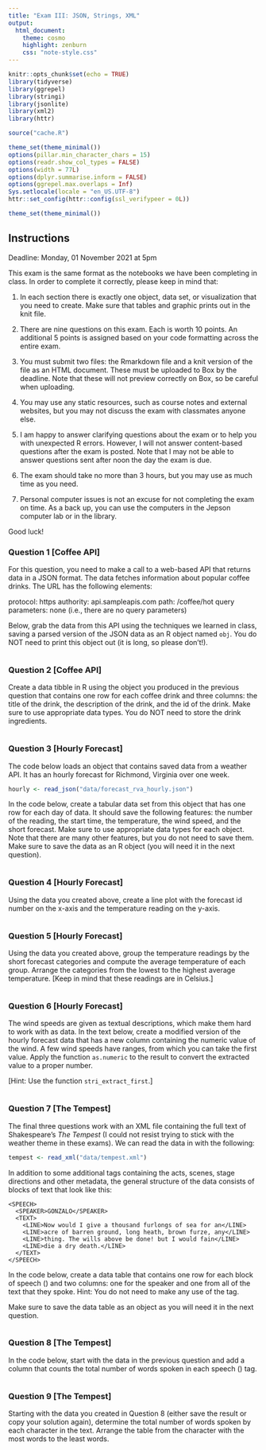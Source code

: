```yaml
---
title: "Exam III: JSON, Strings, XML"
output:
  html_document:
    theme: cosmo
    highlight: zenburn
    css: "note-style.css"
---
```


```r
knitr::opts_chunk$set(echo = TRUE)
library(tidyverse)
library(ggrepel)
library(stringi)
library(jsonlite)
library(xml2)
library(httr)

source("cache.R")

theme_set(theme_minimal())
options(pillar.min_character_chars = 15)
options(readr.show_col_types = FALSE)
options(width = 77L)
options(dplyr.summarise.inform = FALSE)
options(ggrepel.max.overlaps = Inf)
Sys.setlocale(locale = "en_US.UTF-8")
httr::set_config(httr::config(ssl_verifypeer = 0L))

theme_set(theme_minimal())
```

## Instructions

Deadline: Monday, 01 November 2021 at 5pm

This exam is the same format as the notebooks we have been completing in class.
In order to complete it correctly, please keep in mind that:

1. In each section there is exactly one object, data set, or visualization that
you need to create. Make sure that tables and graphic prints out in the knit
file.

2. There are nine questions on this exam. Each is worth 10 points. An 
additional 5 points is assigned based on your code formatting across the
entire exam. 

3. You must submit two files: the Rmarkdown file and a knit version of the
file as an HTML document. These must be uploaded to Box by the deadline. Note
that these will not preview correctly on Box, so be careful when uploading.

4. You may use any static resources, such as course notes and external
websites, but you may not discuss the exam with classmates anyone else.

5. I am happy to answer clarifying questions about the exam or to help you
with unexpected R errors. However, I will not answer content-based questions 
after the exam is posted. Note that I may not be able to answer questions 
sent after noon the day the exam is due.

6. The exam should take no more than 3 hours, but you may use as much time 
as you need.

7. Personal computer issues is not an excuse for not completing the exam on
time. As a back up, you can use the computers in the Jepson computer lab or
in the library. 

Good luck!

### Question 1 [Coffee API]

For this question, you need to make a call to a web-based API that returns
data in a JSON format. The data fetches information about popular coffee drinks.
The URL has the following elements:

  protocol:            https
  authority:           api.sampleapis.com
  path:                /coffee/hot
  query parameters:    none (i.e., there are no query parameters)
  
Below, grab the data from this API using the techniques we learned in class,
saving a parsed version of the JSON data as an R object named `obj`. You do
NOT need to print this object out (it is long, so please don't!).

```r

```

### Question 2 [Coffee API]

Create a data tibble in R using the object you produced in the previous question
that contains one row for each coffee drink and three columns: the title of the
drink, the description of the drink, and the id of the drink. Make sure to use
appropriate data types. You do NOT need to store the drink ingredients.

```r

```

### Question 3 [Hourly Forecast]

The code below loads an object that contains saved data from a weather API. It
has an hourly forecast for Richmond, Virginia over one week.

```r
hourly <- read_json("data/forecast_rva_hourly.json")
```

In the code below, create a tabular data set from this object that has one row
for each day of data. It should save the following features: the number of the
reading, the start time, the temperature, the wind speed, and the short
forecast. Make sure to use appropriate data types for each object. Note that
there are many other features, but you do not need to save them. Make sure to
save the data as an R object (you will need it in the next question). 

```r

```

### Question 4 [Hourly Forecast]

Using the data you created above, create a line plot with the forecast id 
number on the x-axis and the temperature reading on the y-axis. 

```r

```

### Question 5 [Hourly Forecast]

Using the data you created above, group the temperature readings by the short
forecast categories and compute the average temperature of each group. Arrange
the categories from the lowest to the highest average temperature. [Keep in mind
that these readings are in Celsius.]

```r

```


### Question 6 [Hourly Forecast]

The wind speeds are given as textual descriptions, which make them hard to work
with as data. In the text below, create a modified version of the hourly 
forecast data that has a new column containing the numeric value of the wind.
A few wind speeds have ranges, from which you can take the first value. Apply
the function `as.numeric` to the result to convert the extracted value to a
proper number.

[Hint: Use the function `stri_extract_first`.]

```r

```

### Question 7 [The Tempest]

The final three questions work with an XML file containing the full text of
Shakespeare's *The Tempest* (I could not resist trying to stick with the weather
theme in these exams). We can read the data in with the following:

```r
tempest <- read_xml("data/tempest.xml")
```

In addition to some additional tags containing the acts, scenes, stage
directions and other metadata, the general structure of the data consists of
blocks of text that look like this:

```
<SPEECH>
  <SPEAKER>GONZALO</SPEAKER>
  <TEXT>
    <LINE>Now would I give a thousand furlongs of sea for an</LINE>
    <LINE>acre of barren ground, long heath, brown furze, any</LINE>
    <LINE>thing. The wills above be done! but I would fain</LINE>
    <LINE>die a dry death.</LINE>
  </TEXT>
</SPEECH>
```

In the code below, create a data table that contains one row for each block of
speech (<SPEECH>) and two columns: one for the speaker and one from all of the
text that they spoke. Hint: You do not need to make any use of the <LINE> tag.

Make sure to save the data table as an object as you will need it in the next
question.

```r

```

### Question 8 [The Tempest]

In the code below, start with the data in the previous question and add a column
that counts the total number of words spoken in each speech (<SPEECH>) tag.

```r

```

### Question 9 [The Tempest]

Starting with the data you created in Question 8 (either save the result or copy
your solution again), determine the total number of words spoken by each character
in the text. Arrange the table from the character with the most words to the least
words.

```r

```
